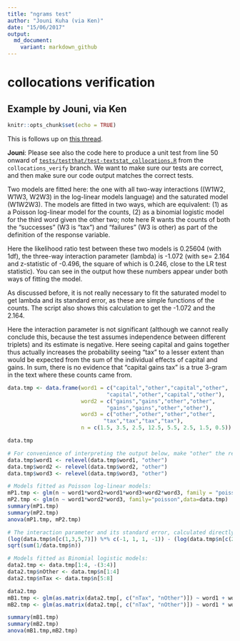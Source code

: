 ```yaml
---
title: "ngrams test"
author: "Jouni Kuha (via Ken)"
date: "15/06/2017"
output:
  md_document:
    variant: markdown_github
---
```


# collocations verification

## Example by Jouni, via Ken

```r
knitr::opts_chunk$set(echo = TRUE)
```

This is follows up on [this thread](https://github.com/kbenoit/quanteda/issues/803).

**Jouni**: Please see also the code here to produce a unit test from line 50 onward of [`tests/testthat/test-textstat_collocations.R`](https://github.com/kbenoit/quanteda/blob/collocations_verify/tests/testthat/test-textstat_collocations.R#L50-L159) from the `collocations_verify` branch.  We want to make sure our tests are correct, and then 
make sure our code output matches the correct tests.

Two models are fitted here: the one with all two-way interactions ((W1W2, W1W3, W2W3) in the log-linear models language) and the saturated model (W1W2W3). The models are fitted in two ways, which are equivalent: 
(1) as a Poisson log-linear model for the counts, 
(2) as a binomial logistic model for the third word given the other two; note here R wants the counts of both the "successes" (W3 is "tax") and "failures" (W3 is other) as part of the definition of the response variable. 

Here the likelihood ratio test between these two models is 0.25604 (with 1df), the three-way interaction parameter (lambda) is -1.072 (with se= 2.164 and z-statistic of -0.496, the square of which is 0.246, close to the LR test statistic). You can see in the output how these numbers appear under both ways of fitting the model. 

As discussed before, it is not really necessary to fit the saturated model to get lambda and its standard error, as these are simple functions of the counts. The script also shows this calculation to get the -1.072 and the 2.164. 

Here the interaction parameter is not significant (although we cannot really conclude this, because the test assumes independence between different triplets) and its estimate is negative. Here seeing capital and gains together thus actually increases the probability seeing "tax" to  a lesser extent than would be expected from the sum of the individual effects of capital and gains. In sum, there is no evidence that "capital gains tax" is a true 3-gram in the text where these counts came from.

```r
data.tmp <- data.frame(word1 = c("capital","other","capital","other", 
                               "capital","other","capital","other"),  
                       word2 = c("gains","gains","other","other", 
                               "gains","gains","other","other"),
                       word3 = c("other","other","other","other", 
                              "tax","tax","tax","tax"),
                       n = c(1.5, 3.5, 2.5, 12.5, 5.5, 2.5, 1.5, 0.5))

data.tmp

# For convenience of interpreting the output below, make "other" the reference level
data.tmp$word1 <- relevel(data.tmp$word1, "other")
data.tmp$word2 <- relevel(data.tmp$word2, "other")
data.tmp$word3 <- relevel(data.tmp$word3, "other")

# Models fitted as Poisson log-linear models:  
mP1.tmp <- glm(n ~ word1*word2+word1*word3+word2*word3, family = "poisson", data = data.tmp)
mP2.tmp <- glm(n ~ word1*word2*word3, family="poisson",data=data.tmp)
summary(mP1.tmp)
summary(mP2.tmp)
anova(mP1.tmp, mP2.tmp)

# The interaction parameter and its standard error, calculated directly from the counts
(log(data.tmp$n[c(1,3,5,7)]) %*% c(-1, 1, 1, -1)) - (log(data.tmp$n[c(2,4,6,8)]) %*% c(-1, 1, 1, -1))
sqrt(sum(1/data.tmp$n))

# Models fitted as Binomial logistic models:  
data2.tmp <- data.tmp[1:4, -(3:4)]
data2.tmp$nOther <- data.tmp$n[1:4]
data2.tmp$nTax <- data.tmp$n[5:8]

data2.tmp
mB1.tmp <- glm(as.matrix(data2.tmp[, c("nTax", "nOther")]) ~ word1 + word2, family="binomial", data=data2.tmp)
mB2.tmp <- glm(as.matrix(data2.tmp[, c("nTax", "nOther")]) ~ word1 * word2, family="binomial", data=data2.tmp)

summary(mB1.tmp)
summary(mB2.tmp)
anova(mB1.tmp,mB2.tmp)
```

